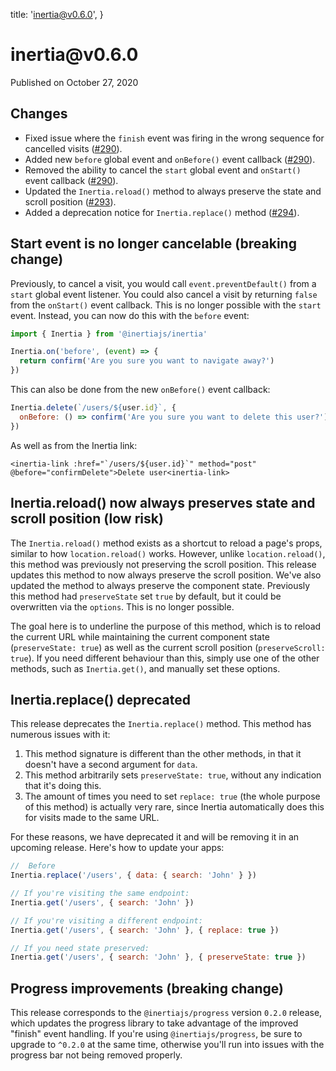
  title: 'inertia@v0.6.0',
}

<h1>inertia@v0.6.0</h1>

<div className="-mt-8 mb-12 text-base font-medium text-gray-600">Published on October 27, 2020</div>

## Changes

- Fixed issue where the `finish` event was firing in the wrong sequence for cancelled visits ([#290](https://github.com/inertiajs/inertia/pull/290)).
- Added new `before` global event and `onBefore()` event callback ([#290](https://github.com/inertiajs/inertia/pull/290)).
- Removed the ability to cancel the `start` global event and `onStart()` event callback ([#290](https://github.com/inertiajs/inertia/pull/290)).
- Updated the `Inertia.reload()` method to always preserve the state and scroll position ([#293](https://github.com/inertiajs/inertia/pull/293)).
- Added a deprecation notice for `Inertia.replace()` method ([#294](https://github.com/inertiajs/inertia/pull/294)).

## Start event is no longer cancelable (breaking change)

Previously, to cancel a visit, you would call `event.preventDefault()` from a `start` global event listener. You could also cancel a visit by returning `false` from the `onStart()` event callback. This is no longer possible with the `start` event. Instead, you can now do this with the `before` event:

```js
import { Inertia } from '@inertiajs/inertia'

Inertia.on('before', (event) => {
  return confirm('Are you sure you want to navigate away?')
})
```

This can also be done from the new `onBefore()` event callback:

```js
Inertia.delete(`/users/${user.id}`, {
  onBefore: () => confirm('Are you sure you want to delete this user?'),
})
```

As well as from the Inertia link:

```twig
<inertia-link :href="`/users/${user.id}`" method="post" @before="confirmDelete">Delete user<inertia-link>
```

## Inertia.reload() now always preserves state and scroll position (low risk)

The `Inertia.reload()` method exists as a shortcut to reload a page's props, similar to how `location.reload()` works. However, unlike `location.reload()`, this method was previously not preserving the scroll position. This release updates this method to now always preserve the scroll position. We've also updated the method to always preserve the component state. Previously this method had `preserveState` set `true` by default, but it could be overwritten via the `options`. This is no longer possible.

The goal here is to underline the purpose of this method, which is to reload the current URL while maintaining the current component state (`preserveState: true`) as well as the current scroll position (`preserveScroll: true`). If you need different behaviour than this, simply use one of the other methods, such as `Inertia.get()`, and manually set these options.

## Inertia.replace() deprecated

This release deprecates the `Inertia.replace()` method. This method has numerous issues with it:

1. This method signature is different than the other methods, in that it doesn't have a second argument for `data`.
2. This method arbitrarily sets `preserveState: true`, without any indication that it's doing this.
3. The amount of times you need to set `replace: true` (the whole purpose of this method) is actually very rare, since Inertia automatically does this for visits made to the same URL.

For these reasons, we have deprecated it and will be removing it in an upcoming release. Here's how to update your apps:

```js
//  Before
Inertia.replace('/users', { data: { search: 'John' } })

// If you're visiting the same endpoint:
Inertia.get('/users', { search: 'John' })

// If you're visiting a different endpoint:
Inertia.get('/users', { search: 'John' }, { replace: true })

// If you need state preserved:
Inertia.get('/users', { search: 'John' }, { preserveState: true })
```

## Progress improvements (breaking change)

This release corresponds to the `@inertiajs/progress` version `0.2.0` release, which updates the progress library to take advantage of the improved "finish" event handling. If you're using `@inertiajs/progress`, be sure to upgrade to `^0.2.0` at the same time, otherwise you'll run into issues with the progress bar not being removed properly.
